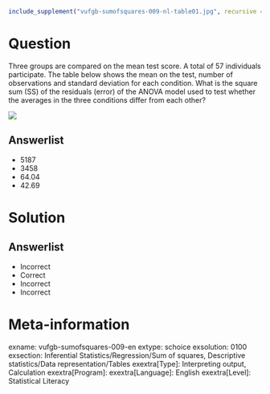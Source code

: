 ```r
include_supplement("vufgb-sumofsquares-009-nl-table01.jpg", recursive = TRUE)
```

Question
========

Three groups are compared on the mean test score. A total of 57 individuals participate. The table below shows the mean on the test, number of observations and standard deviation for each condition. What is the square sum (SS) of the residuals (error) of the ANOVA model used to test whether the averages in the three conditions differ from each other?


![](vufgb-sumofsquares-009-nl-table01.jpg)
  
Answerlist
----------
* 5187
* 3458
* 64.04
* 42.69


Solution
========

Answerlist
----------
* Incorrect
* Correct
* Incorrect
* Incorrect

Meta-information
================
exname: vufgb-sumofsquares-009-en
extype: schoice
exsolution: 0100
exsection: Inferential Statistics/Regression/Sum of squares, Descriptive statistics/Data representation/Tables
exextra[Type]: Interpreting output, Calculation
exextra[Program]: 
exextra[Language]: English
exextra[Level]: Statistical Literacy
